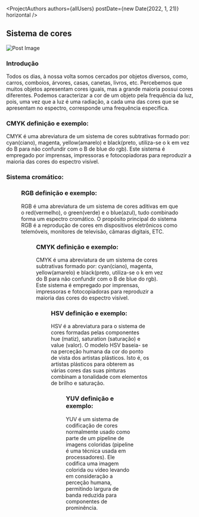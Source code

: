 
<ProjectAuthors authors={allUsers} postDate={new Date(2022, 1, 21)} horizontal />

<section className="mt-4 prose lg:prose-xl dark:prose-invert">

## Sistema de cores

</section>

<div className="relative w-auto aspect-video mt-4">
  <Image
    className="rounded-2xl"
    src="https://firebasestorage.googleapis.com/v0/b/infinitepower-ipc.appspot.com/o/portfolio_api%2Fcolor_system.jpg?alt=media&token=af1f2277-cf27-4713-a339-77cf8caa5532"
    alt="Post Image"
    layout="fill"
  />
</div>

<section className="mt-4 prose lg:prose-xl dark:prose-invert" itemProp="abstract">

### Introdução

Todos os dias, à nossa volta somos cercados por objetos diversos, como, carros, comboios,
árvores, casas, canetas, livros, etc. Percebemos que muitos objetos apresentam cores
iguais, mas a grande maioria possui cores diferentes. Podemos caracterizar a cor de um
objeto pela frequência da luz, pois, uma vez que a luz é uma radiação, a cada uma das
cores que se apresentam no espectro, corresponde uma frequência específica.

</section>

<section className="mt-4 prose lg:prose-xl dark:prose-invert" itemProp="articleBody">

### CMYK definição e exemplo:

CMYK é uma abreviatura de um sistema de cores subtrativas formado por: cyan(ciano),
magenta, yellow(amarelo) e black(preto, utiliza-se o k em vez do B para não confundir com
o B de blue do rgb). Este sistema é empregado por imprensas, impressoras e fotocopiadoras
para reproduzir a maioria das cores do espectro visível.

### Sistema cromático:

<Figure
  src="https://firebasestorage.googleapis.com/v0/b/infinitepower-ipc.appspot.com/o/portfolio_api%2Fimagem-sistema-cromatico.png?alt=media&token=6e40dfbe-57a8-440e-bb75-a6e6bb21d4d0"
  alt="Uma roda das cores com 12 cores"
  caption="Círculo cromático"
  imageClassName="rounded-full"
/>

### RGB definição e exemplo:

RGB é uma abreviatura de um sistema de cores aditivas em que o red(vermelho), o
green(verde) e o blue(azul), tudo combinado forma um espectro cromático. O propósito
principal do sistema RGB é a reprodução de cores em dispositivos eletrônicos como
telemóveis, monitores de televisão, câmaras digitais, ETC.

<Figure
  src="https://firebasestorage.googleapis.com/v0/b/infinitepower-ipc.appspot.com/o/portfolio_api%2Fimagem-rgb.png?alt=media&token=5317a835-b527-43cd-b691-40110d2a40b0"
  alt="Um círculo com as três cores primárias da luz"
  caption="Diagrama das três cores primárias da luz"
  imageClassName="rounded-2xl"
/>

### CMYK definição e exemplo:

CMYK é uma abreviatura de um sistema de cores subtrativas formado por: cyan(ciano),
magenta, yellow(amarelo) e black(preto, utiliza-se o k em vez do B para não confundir com
o B de blue do rgb). Este sistema é empregado por imprensas, impressoras e fotocopiadoras
para reproduzir a maioria das cores do espectro visível.

<Figure
  src="https://firebasestorage.googleapis.com/v0/b/infinitepower-ipc.appspot.com/o/portfolio_api%2Fcmyk-imagem.png?alt=media&token=19ac0c56-8efa-4254-8c9b-449c8a8cd255"
  alt="Três círculos coloridos mostrando a mistura subtrativa de cores"
  caption="Mistura de Cores Subtrativas"
  imageClassName="rounded-2xl"
/>

### HSV definição e exemplo:

HSV é a abreviatura para o sistema de cores formadas pelas componentes hue (matiz),
saturation (saturação) e value (valor). O modelo HSV baseia- se na perceção humana da cor
do ponto de vista dos artistas plásticos. Isto é, os artistas plásticos para obterem as
várias cores das suas pinturas combinam a tonalidade com elementos de brilho e saturação.

<Figure
  src="https://firebasestorage.googleapis.com/v0/b/infinitepower-ipc.appspot.com/o/portfolio_api%2Fhsv-imagem.png?alt=media&token=f748f0b6-587d-447a-80b4-0692abca14db"
  alt="Um diagrama de um cone com diferentes cores. O cone é dividido em três partes, cada uma com uma cor diferente: vermelho, verde e azul. O comprimento de cada parte do cone representa a saturação da cor."
  caption="Diagrama do espaço de cor HSV"
  imageClassName="rounded-2xl"
/>

### YUV definição e exemplo:

YUV é um sistema de codificação de cores normalmente usado como parte de um pipeline de
imagens coloridas (pipeline é uma técnica usada em processadores). Ele codifica uma imagem
colorida ou vídeo levando em consideração a perceção humana, permitindo largura de banda
reduzida para componentes de prominência.

<Figure
  src="https://firebasestorage.googleapis.com/v0/b/infinitepower-ipc.appspot.com/o/portfolio_api%2FYUV-imagem.jpg?alt=media&token=c0f0a58b-b626-47a4-88e6-85787cd543a3"
  alt="Uma grade de coordenadas em um fundo de arco-íris."
  caption="Exemplo YUV no plano"
  imageClassName="rounded-2xl"
/>

</section>

